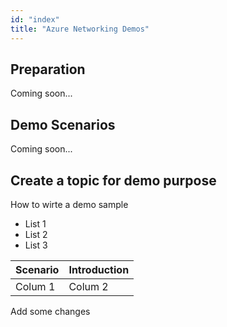 ```yaml
---
id: "index"
title: "Azure Networking Demos"
---
```


## Preparation
Coming soon...

## Demo Scenarios
Coming soon...

## Create a topic for demo purpose
How to wirte a demo sample
- List 1
- List 2
- List 3

|Scenario|Introduction|
|--------------------|---------|
| Colum 1            | Colum 2 |


Add some changes


